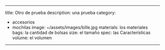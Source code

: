 ---
﻿title: Otro de prueba
description: una prueba
category: 
- accesorios
- mochilas
image: ~/assets/images/bille.jpg
materials: los materiales
bags: la cantidad de bolsas
size: el tamaño
spec: las Características
volume: el volumen
----